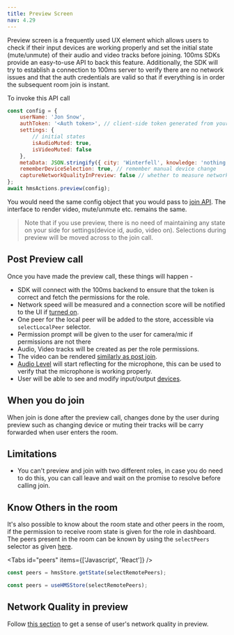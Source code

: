 ```yaml
---
title: Preview Screen
nav: 4.29
---
```


Preview screen is a frequently used UX element which allows users to check if their input devices are working properly and
set the initial state (mute/unmute) of their audio and video tracks before joining.
100ms SDKs provide an easy-to-use API to back this feature.
Additionally, the SDK will try to establish a connection to 100ms server to verify there are no network issues and that the
auth credentials are valid so that if everything is in order the subsequent room join is instant.

To invoke this API call

```js
const config = {
    userName: 'Jon Snow',
    authToken: '<Auth token>', // client-side token generated from your token service
    settings: {
        // initial states
        isAudioMuted: true,
        isVideoMuted: false
    },
    metaData: JSON.stringify({ city: 'Winterfell', knowledge: 'nothing' }),
    rememberDeviceSelection: true, // remember manual device change
    captureNetworkQualityInPreview: false // whether to measure network score in preview
};
await hmsActions.preview(config);
```

You would need the same config object that you would pass to [join API](/javascript/v2/how--to-guides/set-up-video-conferencing/join). The interface to render video, mute/unmute etc. remains the same.

> Note that if you use preview, there is no need of maintaining any state on your side for settings(device id, audio, video on). Selections
> during preview will be moved across to the join call.

## Post Preview call

Once you have made the preview call, these things will happen -

-   SDK will connect with the 100ms backend to ensure that the token is correct and fetch the permissions for the role.
-   Network speed will be measured and a connection score will be notified to the UI if [turned on](/javascript/v2/how--to-guides/measure-network-quality-and-performance/connection-quality).
-   One peer for the local peer will be added to the store, accessible via `selectLocalPeer` selector.
-   Permission prompt will be given to the user for camera/mic if permissions are not there
-   Audio, Video tracks will be created as per the role permissions.
-   The video can be rendered [similarly as post join](/javascript/v2/how--to-guides/set-up-video-conferencing/render-video/overview).
-   [Audio Level](/javascript/v2/how--to-guides/set-up-video-conferencing/render-video/audio-level) will start reflecting for the microphone, this can be used to verify that
    the microphone is working properly.
-   User will be able to see and modify input/output [devices](/javascript/v2/how--to-guides/set-up-video-conferencing/device-change).

## When you do join

When join is done after the preview call, changes done by the user during preview such as changing device or muting their
tracks will be carry forwarded when user enters the room.

## Limitations

-   You can't preview and join with two different roles, in case you do need to do this, you can call leave and wait on the promise
    to resolve before calling join.

## Know Others in the room

It's also possible to know about the room state and other peers in the room, if the permission to receive room state is given for the
role in dashboard. The peers present in the room can be known by using the `selectPeers` selector as given [here](/javascript/v2/get-started/useful-selectors#who-all-are-in-my-room).

<Tabs id="peers" items={['Javascript', 'React']} />

<Tab id='peers-0'>

```js
const peers = hmsStore.getState(selectRemotePeers);
```

</Tab>

<Tab id='peers-1'>

```jsx
const peers = useHMSStore(selectRemotePeers);
```

</Tab>

## Network Quality in preview

Follow [this section](/javascript/v2/how--to-guides/measure-network-quality-and-performance/connection-quality#connection-quality-score-in-preview) to get a sense of user's network quality in preview.
